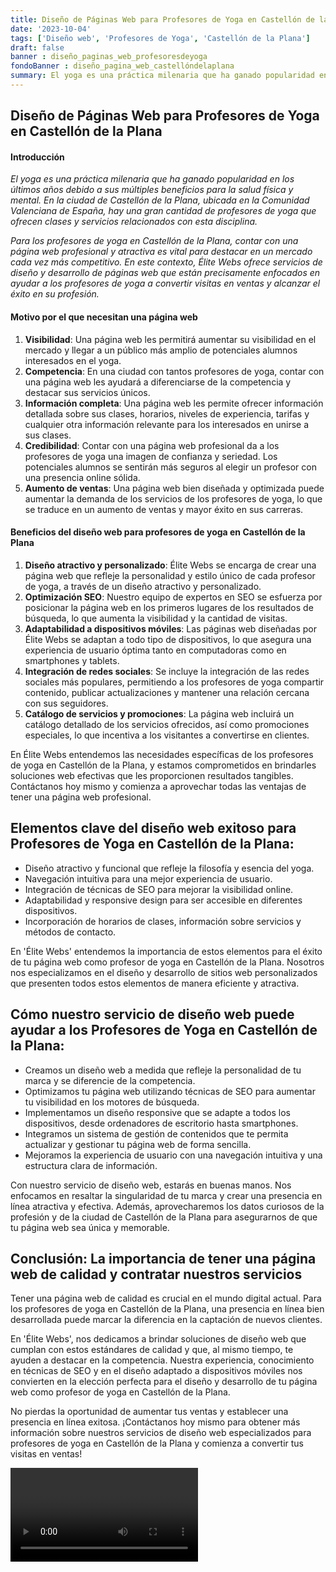 ```yaml
---
title: Diseño de Páginas Web para Profesores de Yoga en Castellón de la Plana
date: '2023-10-04'
tags: ['Diseño web', 'Profesores de Yoga', 'Castellón de la Plana']
draft: false
banner : diseño_paginas_web_profesoresdeyoga
fondoBanner : diseño_pagina_web_castellóndelaplana
summary: El yoga es una práctica milenaria que ha ganado popularidad en los últimos años debido a sus múltiples beneficios para la salud física y mental. En la ciudad de Castellón de la Plana, ubicada en la Comunidad Valenciana de España, hay una gran cantidad de profesores de yoga que ofrecen clases y servicios relacionados con esta disciplina.
---
```


## Diseño de Páginas Web para Profesores de Yoga en Castellón de la Plana

#### Introducción

*El yoga es una práctica milenaria que ha ganado popularidad en los últimos años debido a sus múltiples beneficios para la salud física y mental. En la ciudad de Castellón de la Plana, ubicada en la Comunidad Valenciana de España, hay una gran cantidad de profesores de yoga que ofrecen clases y servicios relacionados con esta disciplina.*

*Para los profesores de yoga en Castellón de la Plana, contar con una página web profesional y atractiva es vital para destacar en un mercado cada vez más competitivo. En este contexto, Élite Webs ofrece servicios de diseño y desarrollo de páginas web que están precisamente enfocados en ayudar a los profesores de yoga a convertir visitas en ventas y alcanzar el éxito en su profesión.*

#### Motivo por el que necesitan una página web

1. **Visibilidad**: Una página web les permitirá aumentar su visibilidad en el mercado y llegar a un público más amplio de potenciales alumnos interesados en el yoga.
2. **Competencia**: En una ciudad con tantos profesores de yoga, contar con una página web les ayudará a diferenciarse de la competencia y destacar sus servicios únicos.
3. **Información completa**: Una página web les permite ofrecer información detallada sobre sus clases, horarios, niveles de experiencia, tarifas y cualquier otra información relevante para los interesados en unirse a sus clases.
4. **Credibilidad**: Contar con una página web profesional da a los profesores de yoga una imagen de confianza y seriedad. Los potenciales alumnos se sentirán más seguros al elegir un profesor con una presencia online sólida.
5. **Aumento de ventas**: Una página web bien diseñada y optimizada puede aumentar la demanda de los servicios de los profesores de yoga, lo que se traduce en un aumento de ventas y mayor éxito en sus carreras.

#### Beneficios del diseño web para profesores de yoga en Castellón de la Plana

1. **Diseño atractivo y personalizado**: Élite Webs se encarga de crear una página web que refleje la personalidad y estilo único de cada profesor de yoga, a través de un diseño atractivo y personalizado.
2. **Optimización SEO**: Nuestro equipo de expertos en SEO se esfuerza por posicionar la página web en los primeros lugares de los resultados de búsqueda, lo que aumenta la visibilidad y la cantidad de visitas.
3. **Adaptabilidad a dispositivos móviles**: Las páginas web diseñadas por Élite Webs se adaptan a todo tipo de dispositivos, lo que asegura una experiencia de usuario óptima tanto en computadoras como en smartphones y tablets.
4. **Integración de redes sociales**: Se incluye la integración de las redes sociales más populares, permitiendo a los profesores de yoga compartir contenido, publicar actualizaciones y mantener una relación cercana con sus seguidores.
5. **Catálogo de servicios y promociones**: La página web incluirá un catálogo detallado de los servicios ofrecidos, así como promociones especiales, lo que incentiva a los visitantes a convertirse en clientes.

En Élite Webs entendemos las necesidades específicas de los profesores de yoga en Castellón de la Plana, y estamos comprometidos en brindarles soluciones web efectivas que les proporcionen resultados tangibles. Contáctanos hoy mismo y comienza a aprovechar todas las ventajas de tener una página web profesional.

<GifSeo />

<Cta />

## Elementos clave del diseño web exitoso para Profesores de Yoga en Castellón de la Plana:

- Diseño atractivo y funcional que refleje la filosofía y esencia del yoga.
- Navegación intuitiva para una mejor experiencia de usuario.
- Integración de técnicas de SEO para mejorar la visibilidad online.
- Adaptabilidad y responsive design para ser accesible en diferentes dispositivos.
- Incorporación de horarios de clases, información sobre servicios y métodos de contacto.

En 'Élite Webs' entendemos la importancia de estos elementos para el éxito de tu página web como profesor de yoga en Castellón de la Plana. Nosotros nos especializamos en el diseño y desarrollo de sitios web personalizados que presenten todos estos elementos de manera eficiente y atractiva.

## Cómo nuestro servicio de diseño web puede ayudar a los Profesores de Yoga en Castellón de la Plana:

- Creamos un diseño web a medida que refleje la personalidad de tu marca y se diferencie de la competencia.
- Optimizamos tu página web utilizando técnicas de SEO para aumentar tu visibilidad en los motores de búsqueda.
- Implementamos un diseño responsive que se adapte a todos los dispositivos, desde ordenadores de escritorio hasta smartphones.
- Integramos un sistema de gestión de contenidos que te permita actualizar y gestionar tu página web de forma sencilla.
- Mejoramos la experiencia de usuario con una navegación intuitiva y una estructura clara de información.

Con nuestro servicio de diseño web, estarás en buenas manos. Nos enfocamos en resaltar la singularidad de tu marca y crear una presencia en línea atractiva y efectiva. Además, aprovecharemos los datos curiosos de la profesión y de la ciudad de Castellón de la Plana para asegurarnos de que tu página web sea única y memorable.

## Conclusión: La importancia de tener una página web de calidad y contratar nuestros servicios

Tener una página web de calidad es crucial en el mundo digital actual. Para los profesores de yoga en Castellón de la Plana, una presencia en línea bien desarrollada puede marcar la diferencia en la captación de nuevos clientes. 

En 'Élite Webs', nos dedicamos a brindar soluciones de diseño web que cumplan con estos estándares de calidad y que, al mismo tiempo, te ayuden a destacar en la competencia. Nuestra experiencia, conocimiento en técnicas de SEO y en el diseño adaptado a dispositivos móviles nos convierten en la elección perfecta para el diseño y desarrollo de tu página web como profesor de yoga en Castellón de la Plana.

No pierdas la oportunidad de aumentar tus ventas y establecer una presencia en línea exitosa. ¡Contáctanos hoy mismo para obtener más información sobre nuestros servicios de diseño web especializados para profesores de yoga en Castellón de la Plana y comienza a convertir tus visitas en ventas!

<Video />

<CtaBot job='Profesores de Yoga' city='Castellón de la Plana'/>

<Gmaps query='Castellón de la Plana+españa+maps' />